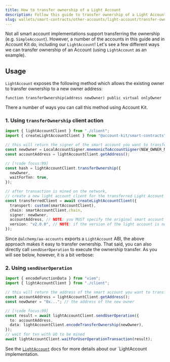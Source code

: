 ```yaml
---
title: How to transfer ownership of a Light Account
description: Follow this guide to transfer ownership of a Light Account with
slug: wallets/smart-contracts/other-accounts/light-account/transfer-ownership-light-account
---
```


Not all smart account implementations support transferring the ownership (e.g. `SimpleAccount`). However, a number of the accounts in this guide and in Account Kit do, including our `LightAccount`! Let's see a few different ways we can transfer ownership of an Account (using `LightAccount` as an example).

## Usage

`LightAccount` exposes the following method which allows the existing owner to transfer ownership to a new owner address:

```solidity
function transferOwnership(address newOwner) public virtual onlyOwner
```

There a number of ways you can call this method using Account Kit.

### 1. Using `transferOwnership` client action

<CodeBlocks>

```ts [example.ts] twoslash
import { lightAccountClient } from "./client";
import { createLightAccountClient } from "@account-kit/smart-contracts";

// this will return the signer of the smart account you want to transfer ownerhip to
const newOwner = LocalAccountSigner.mnemonicToAccountSigner(NEW_OWNER_MNEMONIC);
const accountAddress = lightAccountClient.getAddress();

// [!code focus:99]
const hash = lightAccountClient.transferOwnership({
  newOwner,
  waitForTxn: true,
});

// after transaction is mined on the network,
// create a new light account client for the transferred Light Account
const transferredClient = await createLightAccountClient({
  transport: custom(smartAccountClient),
  chain: smartAccountClient.chain,
  signer: newOwner,
  accountAddress, // NOTE: you MUST specify the original smart account address to connect using the new owner/signer
  version: "v2.0.0", // NOTE: if the version of the light account is not v2.0.0, it must be specified here
});
```

<Markdown src="../../../../shared/smart-contracts/light-account-client.mdx" />

</CodeBlocks>

Since `@alchemy/aa-accounts` exports a `LightAccount` ABI, the above approach makes it easy to transfer ownership. That said, you can also directly call `sendUserOperation` to execute the ownership transfer. As you will see below, however, it is a bit verbose:

### 2. Using `sendUserOperation`

<CodeBlocks>

```ts [example.ts] twoslash
import { encodeFunctionData } from "viem";
import { lightAccountClient } from "./client";

// this will return the address of the smart account you want to transfer ownerhip of
const accountAddress = lightAccountClient.getAddress();
const newOwner = "0x..."; // the address of the new owner

// [!code focus:99]
const result = await lightAccountClient.sendUserOperation({
  to: accountAddress,
  data: lightAccountClient.encodeTransferOwnership(newOwner),
});
// wait for txn with UO to be mined
await lightAccountClient.waitForUserOperationTransaction(result);
```

<Markdown src="../../../../shared/smart-contracts/light-account-client.mdx" />

</CodeBlocks>

See the [`LightAccount`](/wallets/smart-contracts/other-accounts/light-account/) docs for more details about our `LightAccount implementation.

